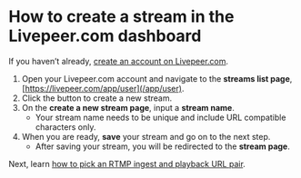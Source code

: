 
<DocsLayout>


# How to create a stream in the Livepeer.com dashboard

If you haven’t already, [create an account on Livepeer.com](/docs/guides/account/create-an-account).

1. Open your Livepeer.com account and navigate to the **streams list page**, [https://livepeer.com/app/user](/app/user).
1. Click the button to create a new stream.
1. On the **create a new stream page**, input a **stream name**.
    - Your stream name needs to be unique and include URL compatible characters only.
1. When you are ready, **save** your stream and go on to the next step.
    - After saving your stream, you will be redirected to the **stream page**.

Next, learn [how to pick an RTMP ingest and playback URL pair](/docs/guides/dashboard/ingest-playback-url-pair).


</DocsLayout>

